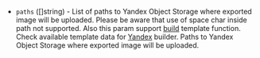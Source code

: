 <!-- Code generated from the comments of the Config struct in post-processor/yandex-export/post-processor.go; DO NOT EDIT MANUALLY -->

- `paths` ([]string) - List of paths to Yandex Object Storage where exported image will be uploaded.
  Please be aware that use of space char inside path not supported.
  Also this param support [build](/docs/templates/legacy_json_templates/engine) template function.
  Check available template data for [Yandex](/docs/builders/yandex#build-template-data) builder.
  Paths to Yandex Object Storage where exported image will be uploaded.

<!-- End of code generated from the comments of the Config struct in post-processor/yandex-export/post-processor.go; -->
